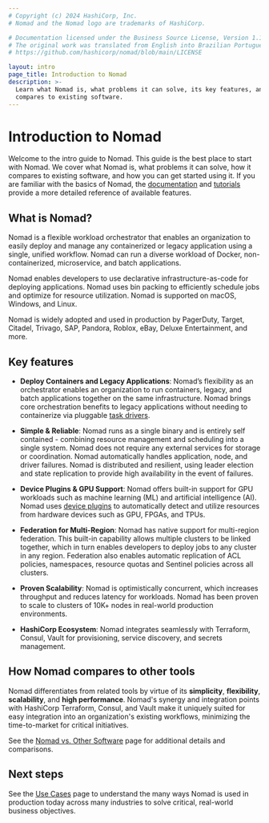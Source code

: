 ```yaml
---
# Copyright (c) 2024 HashiCorp, Inc.
# Nomad and the Nomad logo are trademarks of HashiCorp.

# Documentation licensed under the Business Source License, Version 1.1.
# The original work was translated from English into Brazilian Portuguese.
# https://github.com/hashicorp/nomad/blob/main/LICENSE

layout: intro
page_title: Introduction to Nomad
description: >-
  Learn what Nomad is, what problems it can solve, its key features, and how it
  compares to existing software.
---
```


# Introduction to Nomad

Welcome to the intro guide to Nomad. This guide is the best place to start with Nomad. We cover what Nomad is, what problems it can solve, how it compares to existing software, and how you can get started using it. If you are familiar with the basics of Nomad, the [documentation](/nomad/docs) and [tutorials](/nomad/tutorials) provide a more detailed reference of available features.

<VideoEmbed url="https://www.youtube.com/embed/s_Fm9UtL4YU"/>

## What is Nomad?

Nomad is a flexible workload orchestrator that enables an organization to easily deploy and manage any containerized or legacy application using a single, unified workflow. Nomad can run a diverse workload of Docker, non-containerized, microservice, and batch applications.

Nomad enables developers to use declarative infrastructure-as-code for deploying applications. Nomad uses bin packing to efficiently schedule jobs and optimize for resource utilization. Nomad is supported on macOS, Windows, and Linux.

Nomad is widely adopted and used in production by PagerDuty, Target, Citadel, Trivago, SAP, Pandora, Roblox, eBay, Deluxe Entertainment, and more.

## Key features

- **Deploy Containers and Legacy Applications**: Nomad’s flexibility as an orchestrator enables an organization to run containers, legacy, and batch applications together on the same infrastructure. Nomad brings core orchestration benefits to legacy applications without needing to containerize via pluggable [task drivers](/nomad/docs/drivers).

- **Simple & Reliable**: Nomad runs as a single binary and is entirely self contained - combining resource management and scheduling into a single system. Nomad does not require any external services for storage or coordination. Nomad automatically handles application, node, and driver failures. Nomad is distributed and resilient, using leader election and state replication to provide high availability in the event of failures.

- **Device Plugins & GPU Support**: Nomad offers built-in support for GPU workloads such as machine learning (ML) and artificial intelligence (AI). Nomad uses [device plugins](/nomad/plugins/devices) to automatically detect and utilize resources from hardware devices such as GPU, FPGAs, and TPUs.

- **Federation for Multi-Region**: Nomad has native support for multi-region federation. This built-in capability allows multiple clusters to be linked together, which in turn enables developers to deploy jobs to any cluster in any region. Federation also enables automatic replication of ACL policies, namespaces, resource quotas and Sentinel policies across all clusters.

- **Proven Scalability**: Nomad is optimistically concurrent, which increases throughput and reduces latency for workloads. Nomad has been proven to scale to clusters of 10K+ nodes in real-world production environments.

- **HashiCorp Ecosystem**: Nomad integrates seamlessly with Terraform, Consul, Vault for provisioning, service discovery, and secrets management.

## How Nomad compares to other tools

Nomad differentiates from related tools by virtue of its **simplicity**, **flexibility**,
**scalability**, and **high performance**. Nomad's synergy and integration points with
HashiCorp Terraform, Consul, and Vault make it uniquely suited for easy integration into
an organization's existing workflows, minimizing the time-to-market for critical initiatives.

See the [Nomad vs. Other Software](/nomad/intro/vs) page for additional details and
comparisons.

## Next steps

See the [Use Cases](/nomad/intro/use-cases) page to understand the many ways Nomad is used in production today across many industries to solve critical, real-world business objectives.
